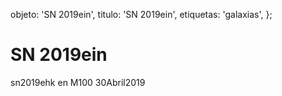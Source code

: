 
  objeto: 'SN 2019ein',
  titulo: 'SN 2019ein',
  etiquetas: 'galaxias',
};

# SN 2019ein

<Imagen
  src="objeto/sn2019-ein_20190430_1_snm51.jpg"
  fecha="20190430"
/>

sn2019ehk en M100 30Abril2019